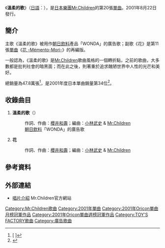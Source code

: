 {{Infobox Single
| Name           = 溫柔的歌<br />{{lang|ja|優しい歌}}
| Artist         = [[Mr.Children|Mr.Children]]
| Album          = [[IT'S_A_WONDERFUL_WORLD|IT'S A WONDERFUL WORLD]]
| Released       = 2001年8月22日
| Format         = [[單曲|單曲CD]]
| Recorded       =
| Genre          = [[J-POP|J-POP]]
| Length         = 9分9秒
| Label          = [[TOY'S_FACTORY|TOY'S FACTORY]]
| Writer         = [[櫻井和壽|櫻井和壽]]
| Producer       = [[小林武史|小林武史]]
| Certification  = 雙白金（[[日本唱片協會|日本唱片協會]]）
| Chart position = * 週間最高排行第1位（[[Oricon|Oricon]]）
* 2001年9月度月間排行第1位（[[Oricon|Oricon]]）
* 2001年度年間排行第34位（[[Oricon|Oricon]]）
| Last single    = [[NOT_FOUND_(單曲)|NOT FOUND]]<br />（2000年）
| This single    = '''溫柔的歌'''<br />（2001年）
| Next single    = [[youthful_days|youthful days]]<br />（2001年）
}}
《'''溫柔的歌'''》（[[日語|日語]]：{{lang|ja|'''優しい歌'''}}），是[[日本|日本]][[樂團|樂團]][[Mr.Children|Mr.Children]]的第20張[[單曲|單曲]]。2001年8月22日發行。

==簡介==
主歌《溫柔的歌》被用作[[朝日飲料|朝日飲料]]產品「WONDA」的廣告歌；副歌《花》是第11張[[單曲|單曲]]《[[花_-Mémento-Mori-|花 -Mémento-Mori-]]》的再編版。

一般認為，《溫柔的歌》是[[Mr.Children|Mr.Children]]歌曲風格的一個轉折點，之前的歌曲，大多數都是批判社會的暗黑面；而在此之後，則著重於追求醜陋世界中人性的光芒和美好。

總銷量為47.8萬張<ref>[{{Cite web |url=http://www.oricon.co.jp/news/music/21151/ |script-title=ja:Mr.Children、待望のニューシングル「箒星」リリース決定！ |access-date=2010-08-08 |archive-date=2009-10-11 |archive-url=https://web.archive.org/web/20091011064955/http://www.oricon.co.jp/news/music/21151/ |dead-url=no }} {{lang|ja|Mr.Children、待望のニューシングル「箒星」リリース決定！}}]</ref>，是2001年度日本單曲銷量第34位<ref>{{Cite web |url=http://www.musictvprogram.com/corner-ranking-2001.html |title=2001年間シングルランキング TOP100 |access-date=2010-08-08 |archive-url=https://web.archive.org/web/20120430054508/http://www.musictvprogram.com/corner-ranking-2001.html |archive-date=2012-04-30 |dead-url=yes }}</ref>。

==收錄曲目==
# '''溫柔的歌'''（{{lang|ja|優しい歌}}）
#:作詞、作曲：[[櫻井和壽|櫻井和壽]]；編曲：[[小林武史|小林武史]] & [[Mr.Children|Mr.Children]]
#:[[朝日飲料|朝日飲料]]「WONDA」的廣告歌
# '''花'''
#:作詞、作曲：[[櫻井和壽|櫻井和壽]]；編曲：[[小林武史|小林武史]] & [[Mr.Children|Mr.Children]]

==參考資料==
{{reflist}}

==外部連結==
*[http://www.mrchildren.jp/disco/single/single20.html 唱片介紹] {{Wayback|url=http://www.mrchildren.jp/disco/single/single20.html |date=20190824070522 }} Mr.Children官方網站

{{Mr.Children}}
{{Oricon單曲月榜冠軍 (2000年代前期)|2001年9月}}
{{Oricon單曲週榜冠軍 (2001年)|2001年9月3日}}

{{DEFAULTSORT:Yasashii Uta}}
[[Category:Mr.Children歌曲|Category:Mr.Children歌曲]]
[[Category:2001年單曲|Category:2001年單曲]]
[[Category:2001年Oricon單曲月榜冠軍作品|Category:2001年Oricon單曲月榜冠軍作品]]
[[Category:2001年Oricon單曲週榜冠軍作品|Category:2001年Oricon單曲週榜冠軍作品]]
[[Category:TOY'S_FACTORY歌曲|Category:TOY'S FACTORY歌曲]]
[[Category:廣告歌曲|Category:廣告歌曲]]